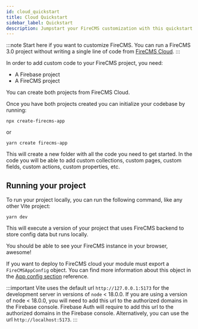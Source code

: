 ```yaml
---
id: cloud_quickstart
title: Cloud Quickstart
sidebar_label: Quickstart
description: Jumpstart your FireCMS customization with this quickstart guide, perfect for developers eager to inject personalized features into their CMS projects. Begin with FireCMS Cloud, where no code is needed to launch a project, then use simple commands to set up a local codebase ready for customization. Whether you're adding unique collections, creating custom pages, or tailoring fields and actions, this guide equips you with all you need, including tips for running your project locally and deploying to FireCMS Cloud.
---
```




:::note
Start here if you want to customize FireCMS.
You can run a FireCMS 3.0 project without writing a single line of code
from [FireCMS Cloud](https://app.firecms.co).
:::

In order to add custom code to your FireCMS project, you need:
- A Firebase project
- A FireCMS project

You can create both projects from FireCMS Cloud.
<DocsCloudCTA/>

Once you have both projects created you can initialize your codebase by running:

```
npx create-firecms-app
```

or

```
yarn create firecms-app
```

This will create a new folder with all the code you need to get started.
In the code you will be able to add custom collections, custom pages, custom
fields, custom actions, custom properties, etc.


## Running your project

To run your project locally, you can run the following command, like any
other Vite project:

```
yarn dev
```

This will execute a version of your project that uses FireCMS backend to
store config data but runs locally.

You should be able to see your FireCMS instance in your browser, awesome!

If you want to deploy to FireCMS cloud your module must export a
`FireCMSAppConfig` object. You can find more information about this object
in the [App config section](./app_config) reference.

:::important
Vite uses the default url `http://127.0.0.1:5173` for the development server
in versions of `node` < 18.0.0.
If you are using a version of node < 18.0.0, you will need to add this url to
the authorized domains in the Firebase console.
Firebase Auth will require to add this url to the authorized domains in the
Firebase console.
Alternatively, you can use the url `http://localhost:5173`.
:::

